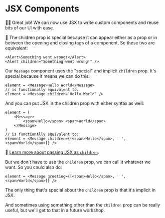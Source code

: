 # JSX Components

<EpicVideo url="https://www.epicreact.dev/workshops/react-fundamentals/jsx-components/solution" />

👨‍💼 Great job! We can now use JSX to write custom components and reuse bits of
our UI with ease.

🦉 The children prop is special because it can appear either as a prop or in
between the opening and closing tags of a component. So these two are
equivalent:

```tsx
<Alert>Something went wrong!</Alert>
<Alert children="Something went wrong!" />
```

Our `Message` component uses the "special" and implicit `children` prop. It's
special because it means we can do this:

```tsx
element = <Message>Hello World</Message>
// is functionally equivalent to:
element = <Message children="Hello World" />
```

And you can put JSX in the children prop with either syntax as well:

```tsx
element = (
	<Message>
		<span>Hello</span> <span>World</span>
	</Message>
)
// is functionally equivalent to:
element = <Message children={[<span>Hello</span>, ' ', <span>World</span>]} />
```

📜 [Learn more about passing JSX as `children`](https://react.dev/learn/passing-props-to-a-component#passing-jsx-as-children).

But we don't have to use the `children` prop, we can call it whatever we want.
So you could also do:

```tsx
element = <Message greeting={[<span>Hello</span>, ' ', <span>World</span>]} />
```

The only thing that's special about the `children` prop is that it's implicit
in JSX.

And sometimes using something other than the `children` prop can be really
useful, but we'll get to that in a future workshop.
